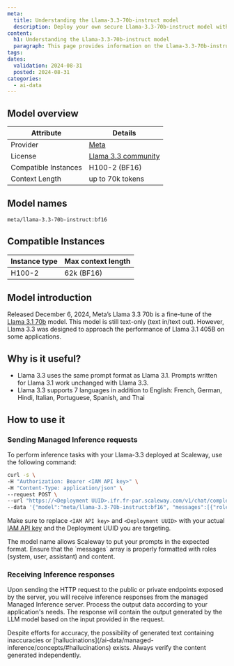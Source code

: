 ```yaml
---
meta:
  title: Understanding the Llama-3.3-70b-instruct model
  description: Deploy your own secure Llama-3.3-70b-instruct model with Scaleway Managed Inference. Privacy-focused, fully managed.
content:
  h1: Understanding the Llama-3.3-70b-instruct model
  paragraph: This page provides information on the Llama-3.3-70b-instruct model
tags:
dates:
  validation: 2024-08-31
  posted: 2024-08-31
categories:
  - ai-data
---
```


## Model overview

| Attribute       | Details                            |
|-----------------|------------------------------------|
| Provider        | [Meta](https://www.llama.com/)  |
| License        | [Llama 3.3 community](https://www.llama.com/llama3_3/license/)  |                |
| Compatible Instances | H100-2 (BF16) |
| Context Length | up to 70k tokens    |

## Model names

```bash
meta/llama-3.3-70b-instruct:bf16
```

## Compatible Instances

| Instance type  | Max context length |
| ------------- |-------------|
| H100-2      | 62k (BF16) |

## Model introduction

Released December 6, 2024, Meta’s Llama 3.3 70b is a fine-tune of the [Llama 3.1 70b](/ai-data/managed-inference/reference-content/llama-3.1-70b) model.
This model is still text-only (text in/text out). However, Llama 3.3 was designed to approach the performance of Llama 3.1 405B on some applications.

## Why is it useful?

- Llama 3.3 uses the same prompt format as Llama 3.1. Prompts written for Llama 3.1 work unchanged with Llama 3.3. 
- Llama 3.3 supports 7 languages in addition to English: French, German, Hindi, Italian, Portuguese, Spanish, and Thai

## How to use it

### Sending Managed Inference requests

To perform inference tasks with your Llama-3.3 deployed at Scaleway, use the following command:

```bash
curl -s \
-H "Authorization: Bearer <IAM API key>" \
-H "Content-Type: application/json" \
--request POST \
--url "https://<Deployment UUID>.ifr.fr-par.scaleway.com/v1/chat/completions" \
--data '{"model":"meta/llama-3.3-70b-instruct:bf16", "messages":[{"role": "user","content": "There is a llama in my garden, what should I do?"}], "max_tokens": 500, "temperature": 0.7, "stream": false}'
```

Make sure to replace `<IAM API key>` and `<Deployment UUID>` with your actual [IAM API key](/identity-and-access-management/iam/how-to/create-api-keys/) and the Deployment UUID you are targeting.

<Message type="tip">
  The model name allows Scaleway to put your prompts in the expected format.
</Message>

<Message type="note">
  Ensure that the `messages` array is properly formatted with roles (system, user, assistant) and content.
</Message>

### Receiving Inference responses

Upon sending the HTTP request to the public or private endpoints exposed by the server, you will receive inference responses from the managed Managed Inference server. 
Process the output data according to your application's needs. The response will contain the output generated by the LLM model based on the input provided in the request.

<Message type="note">
  Despite efforts for accuracy, the possibility of generated text containing inaccuracies or [hallucinations](/ai-data/managed-inference/concepts/#hallucinations) exists. Always verify the content generated independently.
</Message>